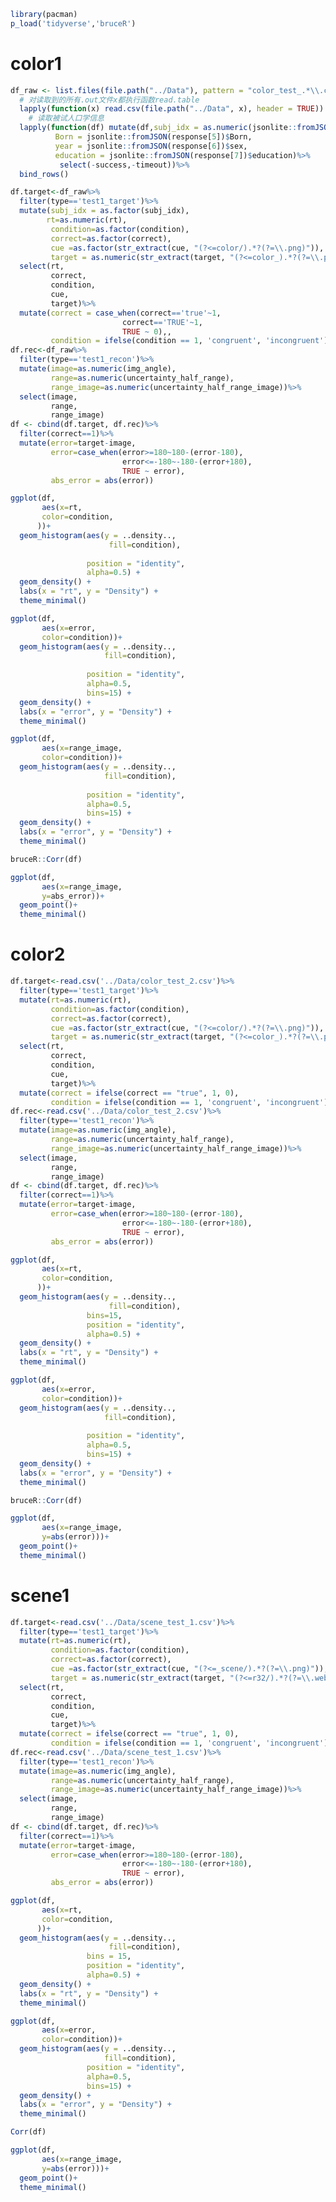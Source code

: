```r
library(pacman)
p_load('tidyverse','bruceR')
```

# color1

```r
df_raw <- list.files(file.path("../Data"), pattern = "color_test_.*\\.csv$") %>%
  # 对读取到的所有.out文件x都执行函数read.table
  lapply(function(x) read.csv(file.path("../Data", x), header = TRUE)) %>%
    # 读取被试人口学信息
  lapply(function(df) mutate(df,subj_idx = as.numeric(jsonlite::fromJSON(response[4])$subj_idx), 
          Born = jsonlite::fromJSON(response[5])$Born,
          year = jsonlite::fromJSON(response[6])$sex,
          education = jsonlite::fromJSON(response[7])$education)%>%
           select(-success,-timeout))%>%
  bind_rows()
```

```r
df.target<-df_raw%>%
  filter(type=='test1_target')%>%
  mutate(subj_idx = as.factor(subj_idx),
        rt=as.numeric(rt),
         condition=as.factor(condition),
         correct=as.factor(correct),
         cue =as.factor(str_extract(cue, "(?<=color/).*?(?=\\.png)")),
         target = as.numeric(str_extract(target, "(?<=color_).*?(?=\\.png)")))%>%
  select(rt,
         correct,
         condition,
         cue,
         target)%>%
  mutate(correct = case_when(correct=='true'~1,
                         correct=='TRUE'~1,
                         TRUE ~ 0),,
         condition = ifelse(condition == 1, 'congruent', 'incongruent'))
df.rec<-df_raw%>%
  filter(type=='test1_recon')%>%
  mutate(image=as.numeric(img_angle),
         range=as.numeric(uncertainty_half_range),
         range_image=as.numeric(uncertainty_half_range_image))%>%
  select(image,
         range,
         range_image)
df <- cbind(df.target, df.rec)%>%
  filter(correct==1)%>%
  mutate(error=target-image,
         error=case_when(error>=180~180-(error-180),
                         error<=-180~-180-(error+180),
                         TRUE ~ error),
         abs_error = abs(error))
```


```r
ggplot(df,
       aes(x=rt,
       color=condition,
      ))+
  geom_histogram(aes(y = ..density..,
                      fill=condition), 
                 
                 position = "identity",
                 alpha=0.5) +
  geom_density() +
  labs(x = "rt", y = "Density") +
  theme_minimal()
```

```r
ggplot(df,
       aes(x=error,
       color=condition))+
  geom_histogram(aes(y = ..density..,
                     fill=condition), 
                 
                 position = "identity",
                 alpha=0.5,
                 bins=15) +
  geom_density() +
  labs(x = "error", y = "Density") +
  theme_minimal()
```

```r
ggplot(df,
       aes(x=range_image,
       color=condition))+
  geom_histogram(aes(y = ..density..,
                     fill=condition), 
                 
                 position = "identity",
                 alpha=0.5,
                 bins=15) +
  geom_density() +
  labs(x = "error", y = "Density") +
  theme_minimal()

```

```r
bruceR::Corr(df)

```

```r
ggplot(df,
       aes(x=range_image,
       y=abs_error))+
  geom_point()+
  theme_minimal()
```





# color2
```r
df.target<-read.csv('../Data/color_test_2.csv')%>%
  filter(type=='test1_target')%>%
  mutate(rt=as.numeric(rt),
         condition=as.factor(condition),
         correct=as.factor(correct),
         cue =as.factor(str_extract(cue, "(?<=color/).*?(?=\\.png)")),
         target = as.numeric(str_extract(target, "(?<=color_).*?(?=\\.png)")))%>%
  select(rt,
         correct,
         condition,
         cue,
         target)%>%
  mutate(correct = ifelse(correct == "true", 1, 0),
         condition = ifelse(condition == 1, 'congruent', 'incongruent'))
df.rec<-read.csv('../Data/color_test_2.csv')%>%
  filter(type=='test1_recon')%>%
  mutate(image=as.numeric(img_angle),
         range=as.numeric(uncertainty_half_range),
         range_image=as.numeric(uncertainty_half_range_image))%>%
  select(image,
         range,
         range_image)
df <- cbind(df.target, df.rec)%>%
  filter(correct==1)%>%
  mutate(error=target-image,
         error=case_when(error>=180~180-(error-180),
                         error<=-180~-180-(error+180),
                         TRUE ~ error),
         abs_error = abs(error))

```


```r
ggplot(df,
       aes(x=rt,
       color=condition,
      ))+
  geom_histogram(aes(y = ..density..,
                      fill=condition), 
                 bins=15,
                 position = "identity",
                 alpha=0.5) +
  geom_density() +
  labs(x = "rt", y = "Density") +
  theme_minimal()
```
```r
ggplot(df,
       aes(x=error,
       color=condition))+
  geom_histogram(aes(y = ..density..,
                     fill=condition), 
                 
                 position = "identity",
                 alpha=0.5,
                 bins=15) +
  geom_density() +
  labs(x = "error", y = "Density") +
  theme_minimal()
```
```r
bruceR::Corr(df)
```


```r
ggplot(df,
       aes(x=range_image,
       y=abs(error)))+
  geom_point()+
  theme_minimal()
```








# scene1
```r
df.target<-read.csv('../Data/scene_test_1.csv')%>%
  filter(type=='test1_target')%>%
  mutate(rt=as.numeric(rt),
         condition=as.factor(condition),
         correct=as.factor(correct),
         cue =as.factor(str_extract(cue, "(?<=_scene/).*?(?=\\.png)")),
         target = as.numeric(str_extract(target, "(?<=r32/).*?(?=\\.webp)")))%>%
  select(rt,
         correct,
         condition,
         cue,
         target)%>%
  mutate(correct = ifelse(correct == "true", 1, 0),
         condition = ifelse(condition == 1, 'congruent', 'incongruent'))
df.rec<-read.csv('../Data/scene_test_1.csv')%>%
  filter(type=='test1_recon')%>%
  mutate(image=as.numeric(img_angle),
         range=as.numeric(uncertainty_half_range),
         range_image=as.numeric(uncertainty_half_range_image))%>%
  select(image,
         range,
         range_image)
df <- cbind(df.target, df.rec)%>%
  filter(correct==1)%>%
  mutate(error=target-image,
         error=case_when(error>=180~180-(error-180),
                         error<=-180~-180-(error+180),
                         TRUE ~ error),
         abs_error = abs(error))

```


```r
ggplot(df,
       aes(x=rt,
       color=condition,
      ))+
  geom_histogram(aes(y = ..density..,
                      fill=condition), 
                 bins = 15,
                 position = "identity",
                 alpha=0.5) +
  geom_density() +
  labs(x = "rt", y = "Density") +
  theme_minimal()
```
```r
ggplot(df,
       aes(x=error,
       color=condition))+
  geom_histogram(aes(y = ..density..,
                     fill=condition), 
                 position = "identity",
                 alpha=0.5,
                 bins=15) +
  geom_density() +
  labs(x = "error", y = "Density") +
  theme_minimal()
```

```r
Corr(df)
```
```r
ggplot(df,
       aes(x=range_image,
       y=abs(error)))+
  geom_point()+
  theme_minimal()
```
